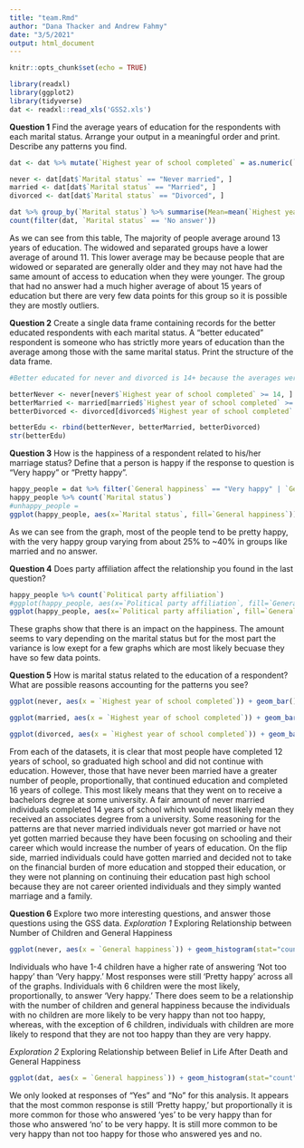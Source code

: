 ---
title: "team.Rmd"
author: "Dana Thacker and Andrew Fahmy"
date: "3/5/2021"
output: html_document
---

```{r setup, include=FALSE}
knitr::opts_chunk$set(echo = TRUE)
```

```{r}
library(readxl)
library(ggplot2)
library(tidyverse)
dat <- readxl::read_xls('GSS2.xls')
```

**Question 1**
Find the average years of education for the respondents with each marital status. Arrange your output in a meaningful order and print. Describe any patterns you find.
```{r}
dat <- dat %>% mutate(`Highest year of school completed` = as.numeric(`Highest year of school completed`))

never <- dat[dat$`Marital status` == "Never married", ]
married <- dat[dat$`Marital status` == "Married", ]
divorced <- dat[dat$`Marital status` == "Divorced", ]

dat %>% group_by(`Marital status`) %>% summarise(Mean=mean(`Highest year of school completed`, na.rm=TRUE))
count(filter(dat, `Marital status` == 'No answer'))
```
As we can see from this table, The majority of people average around 13 years of education. The widowed and separated groups have a lower average of
around 11. This lower average may be because people that are widowed or separated are generally older and they may not have had the same amount of
access to education when they were younger. The group that had no answer had a much higher average of about 15 years of education but there are very
few data points for this group so it is possible they are mostly outliers.



**Question 2**
Create a single data frame containing records for the better educated respondents with each marital status. A “better educated” respondent is someone who has strictly more years of education than the average among those with the same marital status. Print the structure of the data frame.
```{r}
#Better educated for never and divorced is 14+ because the averages were between 13 and 14, and for married the average was not quite 13 so the better educated will be 13+

betterNever <- never[never$`Highest year of school completed` >= 14, ]
betterMarried <- married[married$`Highest year of school completed` >= 13, ]
betterDivorced <- divorced[divorced$`Highest year of school completed` >= 14, ]

betterEdu <- rbind(betterNever, betterMarried, betterDivorced)
str(betterEdu)
```


**Question 3**
How is the happiness of a respondent related to his/her marriage status? Define that a person is happy if the response to question is “Very happy” or “Pretty happy”.
```{r}
happy_people = dat %>% filter(`General happiness` == "Very happy" | `General happiness` == "Pretty happy")
happy_people %>% count(`Marital status`)
#unhappy_people = 
ggplot(happy_people, aes(x=`Marital status`, fill=`General happiness`)) + geom_bar(position="fill") + theme(axis.text.x = element_text(angle = 90)) + ylab("Proportion")
```
As we can see from the graph, most of the people tend to be pretty happy, with the very happy group varying from about 25% to ~40% in groups like
married and no answer.


**Question 4**
Does party affiliation affect the relationship you found in the last question?
```{r}
happy_people %>% count(`Political party affiliation`)
#ggplot(happy_people, aes(x=`Political party affiliation`, fill=`General happiness`)) + geom_bar(position="fill") + theme(axis.text.x = element_text(angle = 90)) + ylab("Proportion")
ggplot(happy_people, aes(x=`Political party affiliation`, fill=`General happiness`)) + geom_bar(position="fill") + facet_wrap(~`Marital status`) + theme(axis.text.x = element_text(angle = 90)) + ylab("Proportion")
```
These graphs show that there is an impact on the happiness. The amount seems to vary depending on the marital status but for the most part the variance is low exept for a few graphs which are most likely becuase they have so few data points.


**Question 5**
How is marital status related to the education of a respondent? What are possible reasons accounting for the patterns you see?
```{r}
ggplot(never, aes(x = `Highest year of school completed`)) + geom_bar() + ggtitle("Never Married Highest Education Level") + xlab("Highest Year of School Completed") + ylab("Count")

ggplot(married, aes(x = `Highest year of school completed`)) + geom_bar() + ggtitle("Married Highest Education Level") + xlab("Highest Year of School Completed") + ylab("Count")

ggplot(divorced, aes(x = `Highest year of school completed`)) + geom_bar() + ggtitle("Divorced Highest Education Level") + xlab("Highest Year of School Completed") + ylab("Count")
```

From each of the datasets, it is clear that most people have completed 12 years of school, so graduated high school and did not continue with education. However, those that have never been married have a greater number of people, proportionally, that continued education and completed 16 years of college. This most likely means that they went on to receive a bachelors degree at some university. A fair amount of never married individuals completed 14 years of school which would most likely mean they received an associates degree from a university. Some reasoning for the patterns are that never married individuals never got married or have not yet gotten married because they have been focusing on schooling and their career which would increase the number of years of education. On the flip side, married individuals could have gotten married and decided not to take on the financial burden of more education and stopped their education, or they were not planning on continuing their education past high school because they are not career oriented individuals and they simply wanted marriage and a family. 

**Question 6**
Explore two more interesting questions, and answer those questions using the GSS data.
*Exploration 1*
Exploring Relationship between Number of Children and General Happiness
```{r}
ggplot(never, aes(x = `General happiness`)) + geom_histogram(stat="count") + theme(axis.text.x = element_text(angle = 90)) + facet_wrap(~ `Number of children`, scales = "free") + xlab("General Happiness") + ylab("Count") + ggtitle("General Happiness based on Number of Children")
```

Individuals who have 1-4 children have a higher rate of answering 'Not too happy' than 'Very happy.' Most responses were still 'Pretty happy' across all of the graphs. Individuals with 6 children were the most likely, proportionally, to answer 'Very happy.' There does seem to be a relationship with the number of children and general happiness because the individuals with no children are more likely to be very happy than not too happy, whereas, with the exception of 6 children, individuals with children are more likely to respond that they are not too happy than they are very happy.

*Exploration 2*
Exploring Relationship between Belief in Life After Death and General Happiness
```{r}
ggplot(dat, aes(x = `General happiness`)) + geom_histogram(stat="count") + theme(axis.text.x = element_text(angle = 90)) + facet_wrap(~ `Belief in life after death`, scales = "free") + xlab("General Happiness") + ylab("Count") + ggtitle("General Happiness by Belief in Life After Death")
```

We only looked at responses of "Yes" and "No" for this analysis. It appears that the most common response is still 'Pretty happy,' but proportionally it is more common for those who answered 'yes' to be very happy than for those who answered 'no' to be very happy. It is still more common to be very happy than not too happy for those who answered yes and no. 












